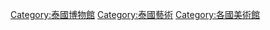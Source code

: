 {{Commonscat|Art museums in Thailand}}

[[Category:泰國博物館|Category:泰國博物館]]
[[Category:泰國藝術|Category:泰國藝術]]
[[Category:各國美術館|Category:各國美術館]]